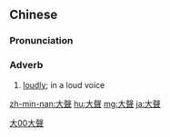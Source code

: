 {{also|大声}}
==Chinese==
{{zh-forms|s=大声}}

===Pronunciation===
{{zh-pron
|m=dàshēng
|c=daai6 seng1
|h=pfs=thai-sâng
|ma=y
|mn=tōa-siaⁿ
|cat=adv
}}

===Adverb===
{{zh-adv}}

# [[loudly]]; in a loud voice

[[Category:Beginning Mandarin|大00大聲]]

[[zh-min-nan:大聲]]
[[hu:大聲]]
[[mg:大聲]]
[[ja:大聲]]
